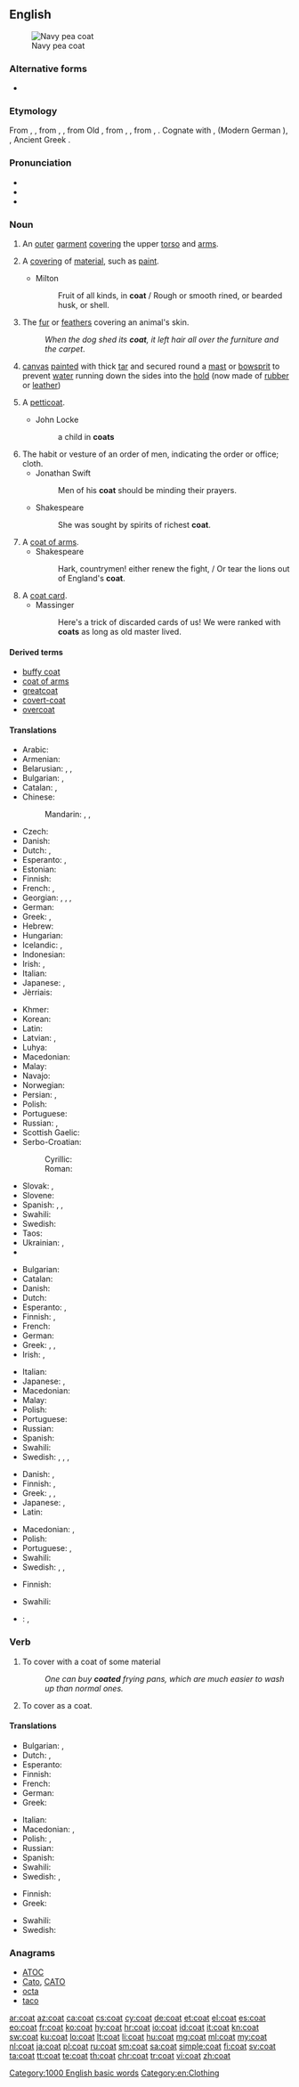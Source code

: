 ==English==
[[Image:US Navy p coat wiki.jpg|thumb|Navy pea coat]]

===Alternative forms===
* {{l|en|cote}} {{qualifier|obsolete}}

===Etymology===
From {{etyl|enm|en}} {{term|coate|lang=enm}}, {{term|cotte|lang=enm}}, from {{etyl|fro|en}} {{term|cote|lang=fro}}, {{term|cotte||outer garmet with sleeves|lang=fro}}, from Old {{etyl|frk|en}} {{term/t|frk|*kotta||coat}}, from {{etyl|gem-pro|en}} {{term/t|gem-pro|*kuttô}}, {{term/t|gem-pro|*kuttǭ||cowl, woolen cloth, coat}}, from {{etyl|ine-pro|en}} {{term/t|ine-pro|*gʷeud-}}, {{term/t|ine-pro|*gud-||woolen clothes}}. Cognate with {{etyl|goh|-}} {{term|kozza|lang=goh}}, {{term|kozzo||woolen coat|lang=goh}} (Modern German {{term|Kotze|lang=de}}), {{etyl|gml|-}} {{term|kot||coat|lang=gml}}, Ancient Greek {{term|βεῦδος||woman's attire|tr=beũdos|lang=grc}}.

===Pronunciation===
* {{audio|en-us-coat.ogg|Audio (US)}}
* {{audio|En-uk-coat.ogg|Audio (UK)}}
* {{rhymes|əʊt}}

===Noun===
{{en-noun|~}}

# {{context|countable|lang=en}} An [[outer]] [[garment]] [[cover]]ing the upper [[torso]] and [[arms]].
# {{context|countable|lang=en}} A [[covering]] of [[material]], such as [[paint]].
#* Milton
#*: Fruit of all kinds, in '''coat''' / Rough or smooth rined, or bearded husk, or shell.
# {{context|countable|lang=en}} The [[fur]] or [[feathers]] covering an animal's skin.
#: ''When the dog shed its '''coat''', it left hair all over the furniture and the carpet''.
# {{context|uncountable|nautical|lang=en}} [[canvas]] [[painted]] with thick [[tar]] and secured round a [[mast]] or [[bowsprit]] to prevent [[water]] running down the sides into the [[hold]] (now made of [[rubber]] or [[leather]])
# {{context|obsolete|lang=en}} A [[petticoat]].
#* John Locke
#*: a child in '''coats'''
# The habit or vesture of an order of men, indicating the order or office; cloth.
#* Jonathan Swift
#*: Men of his '''coat''' should be minding their prayers.
#* Shakespeare
#*: She was sought by spirits of richest '''coat'''.
# A [[coat of arms]].
#* Shakespeare
#*: Hark, countrymen! either renew the fight, / Or tear the lions out of England's '''coat'''.
# A [[coat card]].
#* Massinger
#*: Here's a trick of discarded cards of us! We were ranked with '''coats''' as long as old master lived.

====Derived terms====
* [[buffy coat]]
* [[coat of arms]]
* [[greatcoat]]
* [[covert-coat]]
* [[overcoat]]

====Translations====
{{trans-top|outer garment covering the upper torso and arms}}
* Arabic: {{t+|ar|معطف|m|tr=mí`ṭaf|sc=Arab}}
* Armenian: {{t|hy|վերարկու|tr=verarku|sc=Armn}}
* Belarusian: {{t|be|паліто|n|alt=паліто́|sc=Cyrl}}, {{t|be|пальто|n|alt=пальто́|sc=Cyrl}}, {{t|be|пінжак|m|alt=пінжа́к|sc=Cyrl}} {{qualifier|jacket}}
* Bulgarian: {{t+|bg|сако|n|sc=Cyrl}}, {{t+|bg|жакет|m|sc=Cyrl}}
* Catalan: {{t+|ca|abric|m}}, {{t+|ca|casaca|f}}
* Chinese:
*: Mandarin: {{t+|cmn|外衣|tr=wàiyī|sc=Hani}}, {{t+|cmn|大衣|tr=dàyī|sc=Hani}}, {{t+|cmn|外套|tr=wàitào|sc=Hani}}
* Czech: {{t|cs|kabát|m}}
* Danish: {{t|da|frakke|c}}
* Dutch: {{t+|nl|mantel|m}}, {{t+|nl|jas|m}}
* Esperanto: {{t|eo|jako}}, {{qualifier|portata eksterdome, vintre aŭ ĝenerale en malvarma vetero}} {{t|eo|palto}}
* Estonian: {{t+|et|mantel}}
* Finnish: {{t+|fi|takki}}
* French: {{t+|fr|manteau|m}}, {{t+|fr|paletot|m}}
* Georgian: {{t|ka|პალტო|sc=Geor}}, {{t|ka|ქურქი|sc=Geor}}, {{t|ka|პიჯაკი|sc=Geor}}, {{t|ka|ქურთუკი|sc=Geor}}
* German: {{t+|de|Mantel|m}}
* Greek: {{t+|el|πανωφόρι|n|tr=panofóri|sc=Grek}}, {{t+|el|παλτό|n|tr=paltó|sc=Grek}}
* Hebrew: {{t+|he|מְעִיל|tr=m'íl|sc=Hebr}}
* Hungarian: {{t+|hu|kabát}}
* Icelandic: {{t+|is|jakki|m}}, {{t|is|frakki|m}}
* Indonesian: {{t+|id|mantel}}
* Irish: {{t|ga|cóta|m}}, {{t|ga|casóg|f}}
* Italian: {{t+|it|mantello|m}}
* Japanese: {{t|ja|コート|tr=kōto}}, {{t+|ja|外套|tr=がいとう, gaitō}}
* Jèrriais: {{t|roa-jer|câsaque|f}}
{{trans-mid}}
* Khmer: {{t|km|អាវធំ|tr=aav tʰom|sc=Khmr}}
* Korean: {{t+|ko|코트|tr=koteu}}
* Latin: {{t|la|pallium|n}}
* Latvian: {{t|lv|mētelis|m}}, {{t|lv|svārki|m-p}}
* Luhya: {{t|luy|kumuchosi}}
* Macedonian: {{t|mk|капут|m|tr=káput|sc=Cyrl}}
* Malay: {{t|ms|kot}}
* Navajo: {{t|nv|éétsoh}}
* Norwegian: {{t+|no|frakk|m}}
* Persian: {{t+|fa|پالتو|tr=pâlto|sc=fa-Arab}}, {{t+|fa|کت|tr=kot|sc=fa-Arab}}
* Polish: {{t+|pl|płaszcz|m}}
* Portuguese: {{t+|pt|casaco|m}}
* Russian: {{t+|ru|пальто́|n|tr=palʹtó|sc=Cyrl}}, {{t+|ru|пиджа́к|m|tr=pidžák|sc=Cyrl}} {{qualifier|jacket}}
* Scottish Gaelic: {{t|gd|còta|m}}
* Serbo-Croatian:
*: Cyrillic: {{t|sh|капут|m}}
*: Roman: {{t|sh|kaput|m}}
* Slovak: {{t|sk|kabát|m}}, {{t|sk|plášť|m}}
* Slovene: {{t+|sl|plašč|m}}
* Spanish: {{t+|es|abrigo|m}}, {{t+|es|saco|m}}, {{t+|es|casaca|f}}
* Swahili: {{t+|sw|koti}}
* Swedish: {{t+|sv|rock|c}}
* Taos: {{t|twf|kùti’ína}}
* Ukrainian: {{t|uk|пальто|n|alt=пальто́|sc=Cyrl}}, {{t|uk|піджак|alt=піджа́к|sc=Cyrl}} {{qualifier|jacket}}
* {{trreq|vo}}
{{trans-bottom}}

{{trans-top|covering of material, such as paint}}
* Bulgarian: {{t|bg|покритие|n|sc=Cyrl}}
* Catalan: {{t|ca|cobertura|f}}
* Danish: {{t+|da|lag|n}}
* Dutch: {{t+|nl|laag|f}}
* Esperanto: {{t|eo|tavolo}}, {{t|eo|tegaĵo}}
* Finnish: {{t+|fi|pinta}}, {{t+|fi|pinnoite}}
* French: {{t+|fr|couche|f}}
* German: {{t+|de|Beschichtung|f}}
* Greek: {{t+|el|επικάλυμμα|n|tr=epikálymma|sc=Grek}}, {{qualifier|paint}} {{t+|el|στρώση|f|tr=strósi|sc=Grek}}, {{t+|el|επίχρισμα|n|tr=epíchrisma|sc=Grek}}
* Irish: {{t|ga|brat|m}}, {{t|ga|cóta|m}}
{{trans-mid}}
* Italian: {{t+|it|rivestimento|m}}
* Japanese: {{t|ja|塗装|tr=[[とそう]], tosō|sc=Jpan}}, {{t|ja|コーティング|tr=kōtyingu|sc=Jpan}}
* Macedonian: {{t|mk|слој|m|tr=sloj|sc=Cyrl}}
* Malay: {{t|ms|lapisan}}
* Polish: {{t+|pl|warstwa|f}}
* Portuguese: {{t+|pt|cobertura|f}}
* Russian: {{t+|ru|слой|m|tr=sloj|sc=Cyrl}}
* Spanish: {{t+|es|cubierta|f}}
* Swahili: {{t+|sw|koti}}
* Swedish: {{t+|sv|lager}}, {{t|sv|täcklager}}, {{t+|sv|hölje}}, {{t+|sv|täcke}}
{{trans-bottom}}

{{trans-top|fur or feathers}}
* Danish: {{t+|da|pels|c}} {{qualifier|fur}}, {{t|da|fjerdragt|c}} {{qualifier|feathers}}
* Finnish: {{t+|fi|turkki}} {{qualifier|fur}}, {{t+|fi|höyhenpuku}} {{qualifier|feathers}}
* Greek: {{t+|el|τρίχωμα|n|tr=tríchoma|sc=Grek}}, {{t+|el|γούνα|f|tr=goúna|sc=Grek}}, {{qualifier|feathers}} {{t+|el|φτέρωμα|n|tr=ftéroma|sc=Grek}}
* Japanese: {{t|ja|毛皮|tr=[[けがわ]], kegawa|sc=Jpan}}, {{t+|ja|羽毛|tr=[[うもう]], umō|sc=Jpan}}
* Latin: {{t|la|pellis|f}}
{{trans-mid}}
* Macedonian: {{t|mk|крзно|n|tr=k'rzno|sc=Cyrl}} {{qualifier|fur}}, {{t|mk|пердуви|m|tr=pérduvi|sc=Cyrl}} {{qualifier|feathers}}
* Polish: {{t+|pl|sierść|f}}
* Portuguese: {{t+|pt|pelagem|f}}, {{t+|pt|pelo|m}}
* Swahili: {{t+|sw|koti}}
* Swedish: {{t|sv|hårbeklädnad}}, {{t+|sv|päls}}, {{t|sv|fjäderdräkt}}
{{trans-bottom}}

{{trans-top|canvas secured around mast}}
* Finnish: {{t+|fi|takki}}
{{trans-mid}}
* Swahili: {{t+|sw|koti}}
{{trans-bottom}}

{{checktrans-top}}
* {{ttbc|ro}}: {{t+|ro|haină|f}}, {{t|ro|manta|f}}
{{trans-bottom}}

===Verb===
{{en-verb}}

# To cover with a coat of some material
#: ''One can buy '''coated''' frying pans, which are much easier to wash up than normal ones.''
# To cover as a coat.

====Translations====
{{trans-top|to cover with a coat of some material}}
* Bulgarian: {{t+|bg|намазвам|sc=Cyrl}}, {{t+|bg|покривам|sc=Cyrl}}
* Dutch: {{t+|nl|bekleden}}, {{t|nl|coaten}}
* Esperanto: {{t|eo|tegi}}
* Finnish: {{t|fi|päällystää}}
* French: {{t+|fr|couvrir}}
* German: {{t|de|beschichten}}
* Greek: {{t+|el|σκεπάζω|tr=skepázo|sc=Grek}}
{{trans-mid}}
* Italian: {{t|it|rivestire}}
* Macedonian: {{t|mk|обложува|tr=oblóžuva|sc=Cyrl}}, {{t|mk|покрива|tr=pókriva|sc=Cyrl}}
* Polish: {{t+|pl|pokrywać}}, {{t+|pl|pokryć}}
* Russian: {{t+|ru|покрывать|tr=pokryvát’|sc=Cyrl}}
* Spanish: {{t+|es|cubrir}}
* Swahili: {{t+|sw|koti}}
* Swedish: {{t+|sv|täcka}}, {{t+|sv|belägga}}
{{trans-bottom}}

{{trans-top|to cover as a coat}}
* Finnish: {{t+|fi|peittää}}
* Greek: {{t+|el|καλύπτω|tr=kalýpto|sc=Grek}}
{{trans-mid}}
* Swahili: {{t+|sw|koti}}
* Swedish: {{t+|sv|täcka}}
{{trans-bottom}}

===Anagrams===
* [[ATOC#English|ATOC]]
* [[Cato#English|Cato]], [[CATO#English|CATO]]
* [[octa#English|octa]]
* [[taco#English|taco]]

[[Category:1000 English basic words]]
[[Category:en:Clothing]]

[[ar:coat]]
[[az:coat]]
[[ca:coat]]
[[cs:coat]]
[[cy:coat]]
[[de:coat]]
[[et:coat]]
[[el:coat]]
[[es:coat]]
[[eo:coat]]
[[fr:coat]]
[[ko:coat]]
[[hy:coat]]
[[hr:coat]]
[[io:coat]]
[[id:coat]]
[[it:coat]]
[[kn:coat]]
[[sw:coat]]
[[ku:coat]]
[[lo:coat]]
[[lt:coat]]
[[li:coat]]
[[hu:coat]]
[[mg:coat]]
[[ml:coat]]
[[my:coat]]
[[nl:coat]]
[[ja:coat]]
[[pl:coat]]
[[ru:coat]]
[[sm:coat]]
[[sa:coat]]
[[simple:coat]]
[[fi:coat]]
[[sv:coat]]
[[ta:coat]]
[[tt:coat]]
[[te:coat]]
[[th:coat]]
[[chr:coat]]
[[tr:coat]]
[[vi:coat]]
[[zh:coat]]